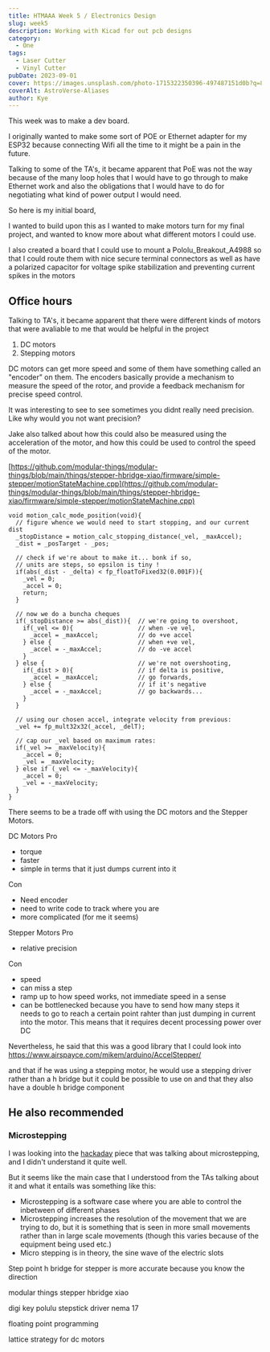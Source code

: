 ```yaml
---
title: HTMAAA Week 5 / Electronics Design
slug: week5
description: Working with Kicad for out pcb designs
category:
  - One
tags:
  - Laser Cutter
  - Vinyl Cutter
pubDate: 2023-09-01
cover: https://images.unsplash.com/photo-1715322350396-497487151d0b?q=80&w=1960&h=1102&auto=format&fit=crop&ixlib=rb-4.0.3&ixid=M3wxMjA3fDB8MHxwaG90by1wYWdlfHx8fGVufDB8fHx8fA%3D%3D
coverAlt: AstroVerse-Aliases
author: Kye
---
```






This week was to make a dev board.

I originally wanted to make some sort of POE or Ethernet adapter for my ESP32 because connecting Wifi all the time to it might be a pain in the future.

Talking to some of the TA's, it became apparent that PoE was not the way because of the many loop holes that I would have to go through to make Ethernet work and also the obligations that I would have to do for negotiating what kind of power output I would need.

So here is my initial board,

<OptimizedCover src={board_pcb} alt="board_pcb"  />

<OptimizedCover src={board_pcb} alt="board_sch"  />



I wanted to build upon this as I wanted to make motors turn for my final project, and wanted to know more about what different motors I could use.

I also created a board that I could use to mount a Pololu_Breakout_A4988 so that I could route them with nice secure terminal connectors as well as have a polarized capacitor for voltage spike stabilization and preventing current spikes in the motors

<OptimizedCover src={motor_pcb} alt="board_sch"  />

<OptimizedCover src={motor_sch} alt="board_sch"  />



## Office hours

Talking to TA's, it became apparent that there were different kinds of motors that were avaliable to me that would be helpful in the project

1. DC motors
2. Stepping motors


DC motors can get more speed and some of them have something called an "encoder" on them.
The encoders basically  provide a mechanism to measure the speed of the rotor, and provide a feedback mechanism for precise speed control. 

It was interesting to see to see sometimes you didnt really need precision. Like why would you not want precision?

Jake also talked about how this could also be measured using the acceleration of the motor, and how this could be used to control the speed of the motor.

[https://github.com/modular-things/modular-things/blob/main/things/stepper-hbridge-xiao/firmware/simple-stepper/motionStateMachine.cpp](https://github.com/modular-things/modular-things/blob/main/things/stepper-hbridge-xiao/firmware/simple-stepper/motionStateMachine.cpp)

```
void motion_calc_mode_position(void){
  // figure whence we would need to start stopping, and our current dist  
  _stopDistance = motion_calc_stopping_distance(_vel, _maxAccel);
  _dist = _posTarget - _pos;

  // check if we're about to make it... bonk if so, 
  // units are steps, so epsilon is tiny ! 
  if(abs(_dist - _delta) < fp_floatToFixed32(0.001F)){
    _vel = 0;
    _accel = 0;
    return;
  }

  // now we do a buncha cheques 
  if(_stopDistance >= abs(_dist)){  // we're going to overshoot, 
    if(_vel <= 0){                  // when -ve vel, 
      _accel = _maxAccel;           // do +ve accel 
    } else {                        // when +ve vel, 
      _accel = -_maxAccel;          // do -ve accel 
    }
  } else {                          // we're not overshooting, 
    if(_dist > 0){                  // if delta is positive,
      _accel = _maxAccel;           // go forwards, 
    } else {                        // if it's negative 
      _accel = -_maxAccel;          // go backwards... 
    }
  }

  // using our chosen accel, integrate velocity from previous: 
  _vel += fp_mult32x32(_accel, _delT); 

  // cap our _vel based on maximum rates: 
  if(_vel >= _maxVelocity){
    _accel = 0;
    _vel = _maxVelocity;
  } else if (_vel <= -_maxVelocity){
    _accel = 0;
    _vel = -_maxVelocity;
  }
}
```

There seems to be a trade off with using the DC motors and the Stepper Motors.

DC Motors
Pro
- torque
- faster
- simple in terms that it just dumps current into it

Con
- Need encoder
- need to write code to track where you are
- more complicated (for me it seems)


Stepper Motors
Pro
- relative precision

Con
- speed
- can miss a step 
- ramp up to how speed works, not immediate speed in a sense
- can be bottlenecked because you have to send how many steps it needs to go to reach a certain point rahter than just dumping in current into the motor. This means that it requires decent processing power over DC


Nevertheless, he said that this was a good library that I could look into
https://www.airspayce.com/mikem/arduino/AccelStepper/

and that if he was using a stepping motor, he would use a stepping driver rather than a h bridge
but it could be possible to use on and that they also have a double h bridge component

He also recommended
- 



### Microstepping 
I was looking into the [hackaday](https://hackaday.com/2016/08/29/how-accurate-is-microstepping-really/) piece that was talking about microstepping, and I didn't understand it quite well.

But it seems like the main case that I understood from the TAs talking about it and what it entails was something like this:
- Microstepping is a software case where you are able to control the inbetween of different phases 
- Microstepping increases the resolution of the movement that we are trying to do, but it is something that is seen in more small movements rather than in large scale movements (though this varies because of the equipment being used etc.)
- Micro stepping is in theory, the sine wave of the electric slots










Step point
h bridge for stepper is more accurate because you know the direction 


modular things stepper hbridge xiao

digi key polulu stepstick driver
nema 17

floating point programming

lattice strategy for dc motors